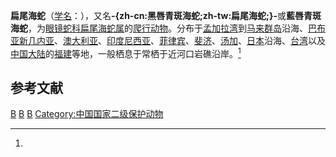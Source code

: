 {{noteTA
|T=zh-cn:扁尾海蛇; zh-tw:黑唇青斑海蛇;
|1=zh-cn:扁尾海蛇; zh-tw:黑唇青斑海蛇;
|2=zh-cn:爬行纲; zh-tw:爬蟲綱;
|3=zh-cn:眼镜蛇科; zh-tw:蝙蝠蛇科;
}}
{{Speciesbox
| taxon = Laticauda laticaudata
| image = Laticauda laticaudata (Ko Samui).jpg
| status = LC
| status_system = IUCN3.1
| status_ref = <ref name=IUCN>{{Cite journal | author = Lane, A. | author2 = Guinea, M. | author3 = Lobo, A. | author4 = Gatus, J. | last-author-amp = yes | title = ''Laticauda laticaudata'' | journal = [[The_IUCN_Red_List_of_Threatened_Species|The IUCN Red List of Threatened Species]] | volume = 2010 | page = e.T176771A7301306 | publisher = [[IUCN|IUCN]] | date = 2010 | url = http://www.iucnredlist.org/details/176771/0 | doi = 10.2305/IUCN.UK.2010-4.RLTS.T176771A7301306.en | access-date = 13 January 2018 | archive-date = 2018-10-14 | archive-url = https://web.archive.org/web/20181014014009/http://www.iucnredlist.org/details/176771/0 | dead-url = no }}</ref>
| binomial_authority = ([[卡尔·林奈|Linnaeus]], 1758)<ref name='id4757'>{{cite web| url =http://www.bioinfo.cn/db05/BjdwSpecies.php?action=view&id=4757| title =扁尾海蛇| work =《中国动物物种编目数据库》| publisher =中国科学院微生物研究所| author =中国科学院动物研究所| accessdate =2009-04-11| deadurl =yes| archiveurl =https://web.archive.org/web/20160305090704/http://www.bioinfo.cn/db05/BjdwSpecies.php?action=view&id=4757| archivedate =2016-03-05}}</ref>
| synonyms = *''Coluber laticaudatus'' <small>[[Carl_Linnaeus|Linnaeus]], [[10th_edition_of_Systema_Naturae|1758]]</small>
*''Laticauda scutata'' <small>[[Josephus_Nicolaus_Laurenti|Laurenti]], 1768</small>
*''Platurus laticaudatus'' <small>[[Charles_Frédéric_Girard|Girard]], 1858</small>
}}

'''扁尾海蛇'''（[[学名|学名]]：{{lang|la|''Laticauda laticaudata''}}），又名'''-{zh-cn:黑唇青斑海蛇;zh-tw:扁尾海蛇;}-'''或'''藍唇青斑海蛇'''，为[[眼镜蛇科|眼镜蛇科]][[扁尾海蛇属|扁尾海蛇属]]的[[爬行动物|爬行动物]]。分布于[[孟加拉湾|孟加拉湾]]到[[马来群岛|马来群岛]]沿海、[[巴布亚新几内亚|巴布亚新几内亚]]、[[澳大利亚|澳大利亚]]、[[印度尼西亚|印度尼西亚]]、[[菲律宾|菲律宾]]、[[斐济|斐济]]、[[汤加|汤加]]、[[日本|日本]]沿海、[[台湾|台湾]]以及[[中国大陆|中国大陆]]的[[福建|福建]]等地，一般栖息于常栖于近河口岩礁沿岸。<ref name='id4757'/>

== 参考文献 ==
{{reflist}}

{{Taxonbar|from=Q1907959}}

[[Category:扁尾海蛇属|B]]
[[Category:_1758年描述的爬行动物|B]]
[[Category:_卡尔·林奈命名的生物分类|B]]
[[Category:中国国家二级保护动物|Category:中国国家二级保护动物]]


{{蛇类小作品}}